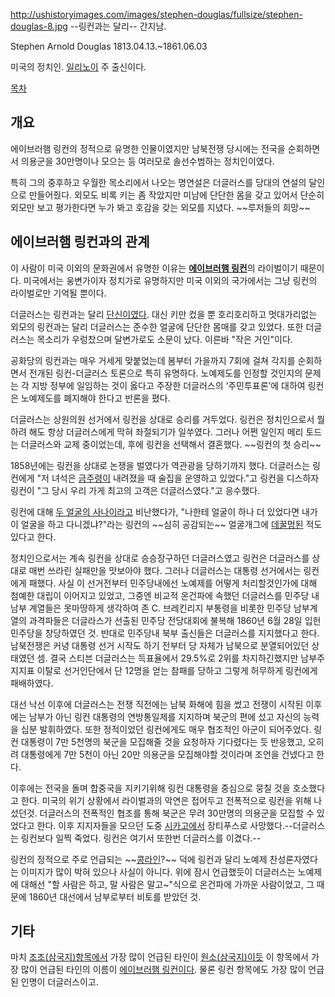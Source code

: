 http://ushistoryimages.com/images/stephen-douglas/fullsize/stephen-douglas-8.jpg
--링컨과는 달리-- 간지남.

Stephen Arnold Douglas 1813.04.13.~1861.06.03

미국의 정치인. [[일리노이]] 주 출신이다.

[[목차]]

== 개요 ==
에이브러햄 링컨의 정적으로 유명한 인물이였지만 남북전쟁 당시에는 전국을 순회하면서 의용군을 30만명이나 모으는 등 여러모로 솔선수범하는 정치인이였다. 

특히 그의 중후하고 우월한 목소리에서 나오는 명연설은 더글러스를 당대의 연설의 달인으로 만들어줬다. 외모도 비록 키는 좀 작았지만 미남에 단단한 몸을 갖고 있어서 단순히 외모만 보고 평가한다면 누가 봐고 호감을 갖는 외모를 지녔다. ~~루저들의 희망~~

== 에이브러햄 링컨과의 관계 ==
이 사람이 미국 이외의 문화권에서 유명한 이유는 '''[[에이브러햄 링컨]]'''의 라이벌이기 때문이다. 미국에서는 웅변가이자 정치가로 유명하지만 미국 이외의 국가에서는 그냥 링컨의 라이벌로만 기억될 뿐이다.

더글러스는 링컨과는 달리 [[단신]]이였다. 대신 키만 컸을 뿐 호리호리하고 멋대가리없는 외모의 링컨과는 달리 더글러스는 준수한 얼굴에 단단한 몸매를 갖고 있었다. 또한 더글러스는 목소리가 우렁찼으며 달변가로도 소문이 났다. 이른바 "작은 거인"이다.

공화당의 링컨과는 매우 거세게 맞붙었는데 봄부터 가을까지 7회에 걸쳐 각지를 순회하면서 전개된 링컨-더글러스 토론으로 특히 유명하다. 노예제도를 인정할 것인지의 문제는 각 지방 정부에 일임하는 것이 옳다고 주장한 더글러스의 ‘주민투표론’에 대하여 링컨은 노예제도를 폐지해야 한다고 반론을 폈다. 

더글러스는 상원의원 선거에서 링컨을 상대로 승리를 거두었다. 링컨은 정치인으로서 뭘 하려 해도 항상 더글러스에게 막혀 좌절되기가 일쑤였다. 그러나 어쩐 일인지 메리 토드는 더글러스와 교제 중이었는데, 후에 링컨을 선택해서 결혼했다. ~~링컨의 첫 승리~~

1858년에는 링컨을 상대로 논쟁을 벌였다가 역관광을 당하기까지 했다. 더글러스는 링컨에게 "저 녀석은 [[금주령]]이 내려졌을 때 술집을 운영하고 있었다."고 링컨을 디스하자 링컨이 "그 당시 우리 가게 최고의 고객은 더글러스였다."고 응수했다.

링컨에 대해 [[두 얼굴의 사나이]]라고 비난했다가, "나한테 얼굴이 하나 더 있었다면 내가 이 얼굴을 하고 다니겠냐?"라는 링컨의 ~~심히 공감되는~~ 얼굴개그에 [[데꿀멍]]된 적도 있다고 한다. 

정치인으로서는 계속 링컨을 상대로 승승장구하던 더글러스였고 링컨은 더글러스를 상대로 매번 쓰라린 실패만을 맛보아야 했다. 그러나 더글러스는 대통령 선거에서는 링컨에게 패했다. 사실 이 선거전부터 민주당내에선 노예제를 어떻게 처리할것인가에 대해 첨예한 대립이 이어지고 있었고, 그중엔 비교적 온건파에 속했던 더글러스를 민주당 내 남부 계열들은 못마땅하게 생각하여 존 C. 브레킨리지 부통령을 비롯한 민주당 남부계열의 과격파들은 더글라스가 선출된 민주당 전당대회에 불복해 1860년 6월 28일 입헌민주당을 창당하였던 것. 반대로 민주당내 북부 출신들은 더글러스를 지지했다고 한다. 남북전쟁은 커녕 대통령 선거 시작도 하기 전부터 당 자체가 남북으로 분열되어있던 상태였던 셈. 결국 스티븐 더글러스는 득표율에서 29.5%로 2위를 차지하긴했지만 남부주 지지표 이탈로 선거인단에서 단 12명을 얻는 참패를 당하고 그렇게 허무하게 링컨에게 패배하였다.

대선 낙선 이후에 더글러스는 전쟁 직전에는 남북 화해에 힘을 썼고 전쟁이 시작된 이후에는 남부가 아닌 링컨 대통령의 연방통일제를 지지하며 북군의 편에 섰고 자신의 능력을 십분 발휘하였다. 또한 정적이었던 링컨에게도 매우 협조적인 아군이 되어주었다. 링컨 대통령이 7만 5천명의 북군을 모집해줄 것을 요청하자 기다렸다는 듯 반응했고, 오히려 대통령에게 7만 5천이 아닌 20만 의용군을 모집해야할 것이라며 조언을 건넸다고 한다.

이후에는 전국을 돌며 합중국을 지키기위해 링컨 대통령을 중심으로 뭉칠 것을 호소했다고 한다. 미국의 위기 상황에서 라이벌과의 악연은 접어두고 전폭적으로 링컨을 위해 나섰던것. 더글러스의 전폭적인 협조를 통해 북군은 무려 30만명의 의용군을 모집할 수 있었다고 한다. 이후 지지자들을 모으던 도중 [[시카고]]에서 장티푸스로 사망했다.--더글러스는 링컨보다 일찍 죽었다. 링컨은 여기서 또한번 더글러스를 이겼다.-- 

링컨의 정적으로 주로 언급되는 ~~[[콩라인]]?~~ 덕에 링컨과 달리 노예제 찬성론자였다는 이미지가 많이 박혀 있으나 사실이 아니다. 위에 잠시 언급했듯이 더글러스는 노예제에 대해선 "할 사람은 하고, 말 사람은 말고~"식으로 온건파에 가까운 사람이었고, 그 때문에 1860년 대선에서 남부로부터 비토를 받았던 것.

== 기타 ==
마치 [[조조(삼국지)]]항목에서 가장 많이 언급된 타인이 [[원소(삼국지)]]이듯 이 항목에서 가장 많이 언급된 타인의 이름이 [[에이브러햄 링컨]]이다. 물론 링컨 항목에도 가장 많이 언급된 인명이 더글러스이고. 

